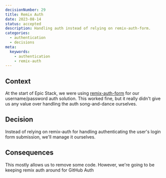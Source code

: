 ```yaml
---   
decisionNumber: 29
title: Remix Auth
date: 2023-08-14
status: accepted
description: Handling auth instead of relying on remix-auth-form.
categories:
  - authentication
  - decisions
meta:
  keywords:
    - authentication
    - remix-auth
---
```

## Context

At the start of Epic Stack, we were using
[remix-auth-form](https://github.com/sergiodxa/remix-auth-form) for our
username/password auth solution. This worked fine, but it really didn't give us
any value over handling the auth song-and-dance ourselves.

## Decision

Instead of relying on remix-auth for handling authenticating the user's login
form submission, we'll manage it ourselves.

## Consequences

This mostly allows us to remove some code. However, we're going to be keeping
remix auth around for GitHub Auth
